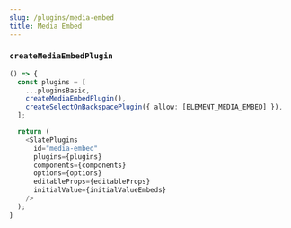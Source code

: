 ```yaml
---
slug: /plugins/media-embed
title: Media Embed
---
```


### `createMediaEmbedPlugin`

```ts live
() => {
  const plugins = [
    ...pluginsBasic,
    createMediaEmbedPlugin(),
    createSelectOnBackspacePlugin({ allow: [ELEMENT_MEDIA_EMBED] }),
  ];

  return (
    <SlatePlugins
      id="media-embed"
      plugins={plugins}
      components={components}
      options={options}
      editableProps={editableProps}
      initialValue={initialValueEmbeds}
    />
  );
}
```